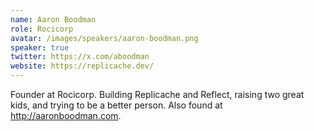 ```yaml
---
name: Aaron Boodman
role: Rocicorp
avatar: /images/speakers/aaron-boodman.png
speaker: true
twitter: https://x.com/aboodman
website: https://replicache.dev/
---
```


Founder at Rocicorp. Building Replicache and Reflect, raising two great kids, and trying to be a better person. Also found at http://aaronboodman.com.